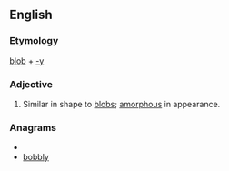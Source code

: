 ==English==

===Etymology===
[[blob]] + [[-y]]

===Adjective===
{{en-adj|blobbier|blobbiest}}

# Similar in shape to [[blob]]s; [[amorphous]] in appearance.

===Anagrams===
* {{alphagram|bbbloy}}
* [[bobbly#English|bobbly]]